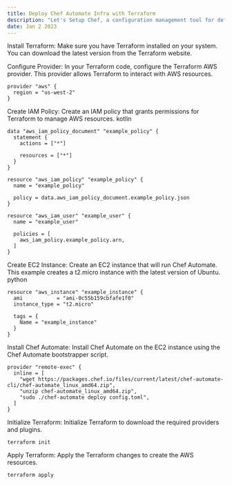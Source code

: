 ```yaml
---
title: Deploy Chef Automate Infra with Terraform
description: "Let's Setup Chef, a configuration management tool for defining infrastructure as code (IAC). "
date: Jan 2 2023
---
```


Install Terraform: Make sure you have Terraform installed on your system. You can download the latest version from the Terraform website.

Configure Provider: In your Terraform code, configure the Terraform AWS provider. This provider allows Terraform to interact with AWS resources.


```
provider "aws" {
  region = "us-west-2"
}
```
Create IAM Policy: Create an IAM policy that grants permissions for Terraform to manage AWS resources.
kotlin

```
data "aws_iam_policy_document" "example_policy" {
  statement {
    actions = ["*"]

    resources = ["*"]
  }
}

resource "aws_iam_policy" "example_policy" {
  name = "example_policy"

  policy = data.aws_iam_policy_document.example_policy.json
}

resource "aws_iam_user" "example_user" {
  name = "example_user"

  policies = [
    aws_iam_policy.example_policy.arn,
  ]
}
```

Create EC2 Instance: Create an EC2 instance that will run Chef Automate. This example creates a t2.micro instance with the latest version of Ubuntu.
python

```
resource "aws_instance" "example_instance" {
  ami           = "ami-0c55b159cbfafe1f0"
  instance_type = "t2.micro"

  tags = {
    Name = "example_instance"
  }
}
```
Install Chef Automate: Install Chef Automate on the EC2 instance using the Chef Automate bootstrapper script.

```
provider "remote-exec" {
  inline = [
    "wget https://packages.chef.io/files/current/latest/chef-automate-cli/chef-automate_linux_amd64.zip",
    "unzip chef-automate_linux_amd64.zip",
    "sudo ./chef-automate deploy config.toml",
  ]
}
```
Initialize Terraform: Initialize Terraform to download the required providers and plugins.

```
terraform init
```

Apply Terraform: Apply the Terraform changes to create the AWS resources.

```
terraform apply
```